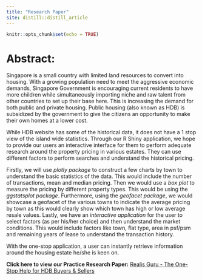 ```yaml
---
title: "Research Paper"
site: distill::distill_article
---
```


```r
knitr::opts_chunk$set(echo = TRUE)
```

# Abstract:

  Singapore is a small country with limited land resources to convert into housing. With a growing population need to meet the aggressive economic demands, Singapore Government is encouraging current residents to have more children while simultaneously importing niche and raw talent from other countries to set up their base here. This is increasing the demand for both public and private housing. Public housing (also known as HDB) is subsidized by the government to give the citizens an opportunity to make their own homes at a lower cost. 

  While HDB website has some of the historical data, it does not have a 1 stop view of the island wide statistics. Through our R Shiny application, we hope to provide our users an interactive interface for them to perform adequate research around the property pricing in various estates. They can use different factors to perform searches and understand the historical pricing.
  
  Firstly, we will use *plotly package* to construct a few charts by town to understand the basic statistics of the data. This would include the number of transactions, mean and median pricing. Then we would use a *box plot* to measure the pricing by different property types. This would be using the *ggstatsplot package*. Furthermore, using the *geofacet package*, we would showcase a geofacet of the various towns to indicate the average pricing by town as this would clearly show which town has high or low average resale values. Lastly, we have an *interactive application* for the user to select factors (as per his/her choice) and then understand the market conditions. This would include factors like town, flat type, area in psf/psm and remaining years of lease to understand the transaction history.

  With the one-stop application, a user can instantly retrieve information around the housing estate he/she is keen on.

**Click here to view our Practice Research Paper:** [Realis Guru - The One-Stop Help for HDB Buyers & Sellers](VApaper/VApaper.pdf)